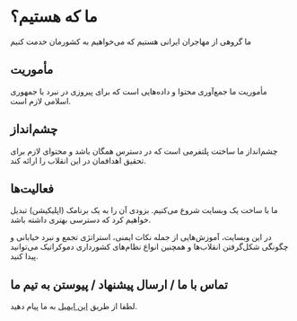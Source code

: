 # ما که هستیم؟

ما گروهی از مهاجران ایرانی هستیم که می‌خواهیم به کشورمان خدمت کنیم

## مأموریت

مأموریت ما جمع‌آوری محتوا و داده‌هایی است که برای پیروزی در نبرد با جمهوری اسلامی لازم است. 


## چشم‌انداز

چشم‌انداز ما ساختت پلتفرمی است که  در دسترس همگان باشد و  محتوای لازم برای تحقیق اهدافمان در این انقلاب را ارائه کند. 

## فعالیت‌ها

ما با ساخت یک وبسایت شروع می‌کنیم. بزودی آن را به یک برنامک (اپلیکیشن) تبدیل خواهیم کرد که دسترسی بهتری داشته باشد.

در این وبسایت، آموزش‌هایی از  جمله نکات ایمنی، استراتژی تجمع و نبرد خیابانی و چگونگی شکل‌گرفتن انقلاب‌ها و همچنین انواع نظام‌های کشورداری دموکراتیک می‌توانید پیدا کنید.

## تماس با ما / ارسال پیشنهاد / پیوستن به تیم ‌ما

لطفا از   طریق
<a href='mailto:iranremembers@proton.me'>این ایمیل</a>
 به ما پیام دهید. 

